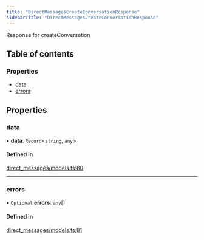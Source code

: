 ```yaml
---
title: "DirectMessagesCreateConversationResponse"
sidebarTitle: "DirectMessagesCreateConversationResponse"
---
```


Response for createConversation

## Table of contents

### Properties

- [data](/xdks/typescript/reference/interfaces/DirectMessagesCreateConversationResponse#data)
- [errors](/xdks/typescript/reference/interfaces/DirectMessagesCreateConversationResponse#errors)

## Properties

### data

• **data**: `Record`\<`string`, `any`\>

#### Defined in

[direct_messages/models.ts:80](https://github.com/xdevplatform/xdk/blob/298ca9350d035e40e7c8ee0753c50052819a41e2/xdk/typescript/src/direct_messages/models.ts#L80)

___

### errors

• `Optional` **errors**: `any`[]

#### Defined in

[direct_messages/models.ts:81](https://github.com/xdevplatform/xdk/blob/298ca9350d035e40e7c8ee0753c50052819a41e2/xdk/typescript/src/direct_messages/models.ts#L81)
